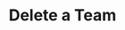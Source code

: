---
title: "Delete a Team"
openapi: "DELETE /teams/{teamIdOrSlug}"
description: "Delete a team under your account. You need to send a DELETE request with the desired team id."
---